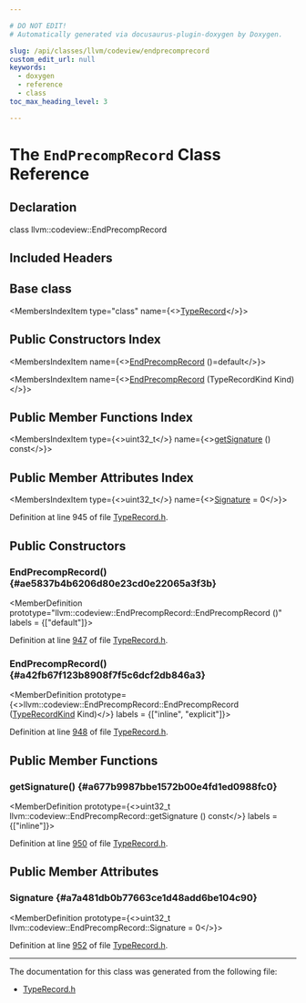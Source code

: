 ```yaml
---

# DO NOT EDIT!
# Automatically generated via docusaurus-plugin-doxygen by Doxygen.

slug: /api/classes/llvm/codeview/endprecomprecord
custom_edit_url: null
keywords:
  - doxygen
  - reference
  - class
toc_max_heading_level: 3

---
```





# The `EndPrecompRecord` Class Reference

<DoxygenPage pluginConfig={pluginConfig}>



## Declaration

<CodeBlock>class llvm::codeview::EndPrecompRecord</CodeBlock>

## Included Headers

<IncludesList>
<IncludesListItem
  filePath="llvm/DebugInfo/CodeView/TypeRecord.h"
  permalink="/docs/api/files/include/include/llvm/include/llvm/debuginfo/include/llvm/debuginfo/codeview/typerecord-h"
  isLocal="true" />
</IncludesList>

## Base class

<MembersIndex>

<MembersIndexItem
  type="class"
  name={<><a href="/docs/api/classes/llvm/codeview/typerecord">TypeRecord</a></>}>
</MembersIndexItem>

</MembersIndex>

## Public Constructors Index

<MembersIndex>

<MembersIndexItem
  name={<><a href="#ae5837b4b6206d80e23cd0e22065a3f3b">EndPrecompRecord</a> ()=default</>}>
</MembersIndexItem>

<MembersIndexItem
  name={<><a href="#a42fb67f123b8908f7f5c6dcf2db846a3">EndPrecompRecord</a> (TypeRecordKind Kind)</>}>
</MembersIndexItem>

</MembersIndex>

## Public Member Functions Index

<MembersIndex>

<MembersIndexItem
  type={<>uint32&#95;t</>}
  name={<><a href="#a677b9987bbe1572b00e4fd1ed0988fc0">getSignature</a> () const</>}>
</MembersIndexItem>

</MembersIndex>

## Public Member Attributes Index

<MembersIndex>

<MembersIndexItem
  type={<>uint32&#95;t</>}
  name={<><a href="#a7a481db0b77663ce1d48add6be104c90">Signature</a> = 0</>}>
</MembersIndexItem>

</MembersIndex>


Definition at line 945 of file <a href="/docs/api/files/include/include/llvm/include/llvm/debuginfo/include/llvm/debuginfo/codeview/typerecord-h">TypeRecord.h</a>.

<SectionDefinition>

## Public Constructors

### EndPrecompRecord() {#ae5837b4b6206d80e23cd0e22065a3f3b}

<MemberDefinition
  prototype="llvm::codeview::EndPrecompRecord::EndPrecompRecord ()"
  labels = {["default"]}>

Definition at line <a href="/docs/api/files/include/include/llvm/include/llvm/debuginfo/include/llvm/debuginfo/codeview/typerecord-h/#l00947">947</a> of file <a href="/docs/api/files/include/include/llvm/include/llvm/debuginfo/include/llvm/debuginfo/codeview/typerecord-h">TypeRecord.h</a>.
</MemberDefinition>

### EndPrecompRecord() {#a42fb67f123b8908f7f5c6dcf2db846a3}

<MemberDefinition
  prototype={<>llvm::codeview::EndPrecompRecord::EndPrecompRecord (<a href="/docs/api/namespaces/llvm/codeview/#abf3db0193e50769bab633545f88c383a">TypeRecordKind</a> Kind)</>}
  labels = {["inline", "explicit"]}>

Definition at line <a href="/docs/api/files/include/include/llvm/include/llvm/debuginfo/include/llvm/debuginfo/codeview/typerecord-h/#l00948">948</a> of file <a href="/docs/api/files/include/include/llvm/include/llvm/debuginfo/include/llvm/debuginfo/codeview/typerecord-h">TypeRecord.h</a>.
</MemberDefinition>

</SectionDefinition>

<SectionDefinition>

## Public Member Functions

### getSignature() {#a677b9987bbe1572b00e4fd1ed0988fc0}

<MemberDefinition
  prototype={<>uint32&#95;t llvm::codeview::EndPrecompRecord::getSignature () const</>}
  labels = {["inline"]}>

Definition at line <a href="/docs/api/files/include/include/llvm/include/llvm/debuginfo/include/llvm/debuginfo/codeview/typerecord-h/#l00950">950</a> of file <a href="/docs/api/files/include/include/llvm/include/llvm/debuginfo/include/llvm/debuginfo/codeview/typerecord-h">TypeRecord.h</a>.
</MemberDefinition>

</SectionDefinition>

<SectionDefinition>

## Public Member Attributes

### Signature {#a7a481db0b77663ce1d48add6be104c90}

<MemberDefinition
  prototype={<>uint32&#95;t llvm::codeview::EndPrecompRecord::Signature = 0</>}>

Definition at line <a href="/docs/api/files/include/include/llvm/include/llvm/debuginfo/include/llvm/debuginfo/codeview/typerecord-h/#l00952">952</a> of file <a href="/docs/api/files/include/include/llvm/include/llvm/debuginfo/include/llvm/debuginfo/codeview/typerecord-h">TypeRecord.h</a>.
</MemberDefinition>

</SectionDefinition>

<hr/>

The documentation for this class was generated from the following file:

<ul>
<li><a href="/docs/api/files/include/include/llvm/include/llvm/debuginfo/include/llvm/debuginfo/codeview/typerecord-h">TypeRecord.h</a></li>
</ul>

</DoxygenPage>
